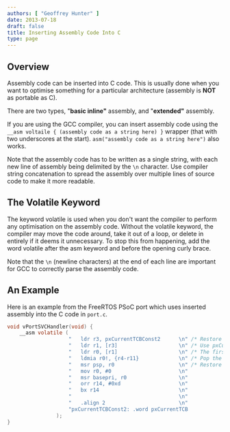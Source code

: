 ```yaml
---
authors: [ "Geoffrey Hunter" ]
date: 2013-07-18
draft: false
title: Inserting Assembly Code Into C
type: page
---
```



## Overview

Assembly code can be inserted into C code. This is usually done when you want to optimise something for a particular architecture (assembly is **NOT** as portable as C).

There are two types, "**basic inline"** assembly, and "**extended"** assembly.

If you are using the GCC compiler, you can insert assembly code using the `__asm voltaile { (assembly code as a string here) }` wrapper (that with two underscores at the start). `asm("assembly code as a string here")` also works.

Note that the assembly code has to be written as a single string, with each new line of assembly being delimited by the `\n` character. Use compiler string concatenation to spread the assembly over multiple lines of source code to make it more readable.

## The Volatile Keyword

The keyword volatile is used when you don't want the compiler to perform any optimisation on the assembly code. Without the volatile keyword, the compiler may move the code around, take it out of a loop, or delete in entirely if it deems it unnecessary. To stop this from happening, add the word volatile after the asm keyword and before the opening curly brace.

Note that the `\n` (newline characters) at the end of each line are important for GCC to correctly parse the assembly code.

## An Example

Here is an example from the FreeRTOS PSoC port which uses inserted assembly into the C code in `port.c`.

```c
void vPortSVCHandler(void) {
	__asm volatile (
					"	ldr	r3, pxCurrentTCBConst2		\n" /* Restore the context. */
					"	ldr r1, [r3]					\n" /* Use pxCurrentTCBConst to get the pxCurrentTCB address. */
					"	ldr r0, [r1]					\n" /* The first item in pxCurrentTCB is the task top of stack. */
					"	ldmia r0!, {r4-r11}				\n" /* Pop the registers that are not automatically saved on exception entry and the critical nesting count. */
					"	msr psp, r0						\n" /* Restore the task stack pointer. */
					"	mov r0, #0 						\n"
					"	msr	basepri, r0					\n"
					"	orr r14, #0xd					\n"
					"	bx r14							\n"
					"									\n"
					"	.align 2						\n"
					"pxCurrentTCBConst2: .word pxCurrentTCB				\n"
				);
}
```
